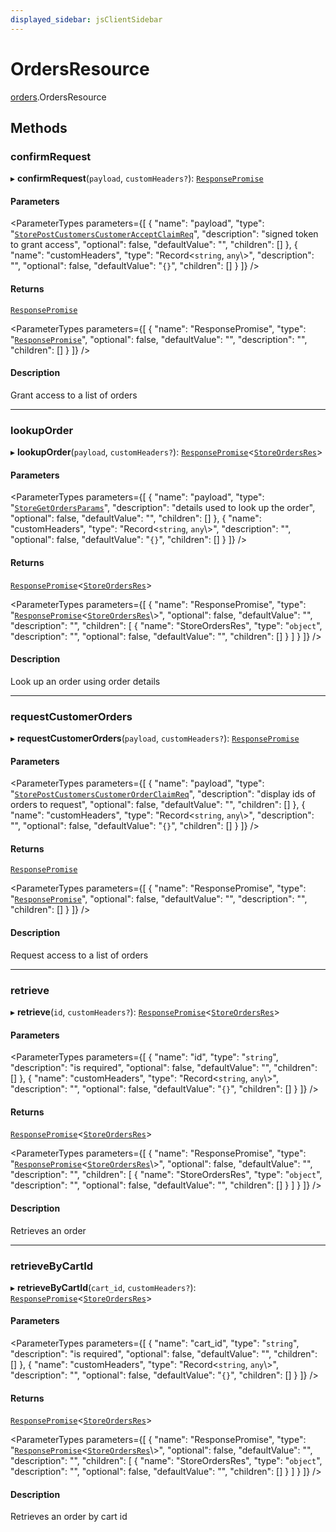 ```yaml
---
displayed_sidebar: jsClientSidebar
---
```



# OrdersResource

[orders](../../modules/orders.mdx).OrdersResource

## Methods

### confirmRequest

▸ **confirmRequest**(`payload`, `customHeaders?`): [`ResponsePromise`](../../swaps/modules/swaps.internal.mdx#responsepromise)

#### Parameters

<ParameterTypes parameters={[
  {
    "name": "payload",
    "type": "[`StorePostCustomersCustomerAcceptClaimReq`](../../internal/classes/admin_discounts.internal.internal.StorePostCustomersCustomerAcceptClaimReq.mdx)",
    "description": "signed token to grant access",
    "optional": false,
    "defaultValue": "",
    "children": []
  },
  {
    "name": "customHeaders",
    "type": "Record<`string`, `any`\\>",
    "description": "",
    "optional": false,
    "defaultValue": "`{}`",
    "children": []
  }
]} />

#### Returns

[`ResponsePromise`](../../swaps/modules/swaps.internal.mdx#responsepromise)

<ParameterTypes parameters={[
  {
    "name": "ResponsePromise",
    "type": "[`ResponsePromise`](../../swaps/modules/swaps.internal.mdx#responsepromise)",
    "optional": false,
    "defaultValue": "",
    "description": "",
    "children": []
  }
]} />

#### Description

Grant access to a list of orders

___

### lookupOrder

▸ **lookupOrder**(`payload`, `customHeaders?`): [`ResponsePromise`](../../swaps/modules/swaps.internal.mdx#responsepromise)<[`StoreOrdersRes`](../../internal/modules/admin_discounts.internal.internal.mdx#storeordersres)\>

#### Parameters

<ParameterTypes parameters={[
  {
    "name": "payload",
    "type": "[`StoreGetOrdersParams`](../../internal/classes/admin_discounts.internal.internal.StoreGetOrdersParams.mdx)",
    "description": "details used to look up the order",
    "optional": false,
    "defaultValue": "",
    "children": []
  },
  {
    "name": "customHeaders",
    "type": "Record<`string`, `any`\\>",
    "description": "",
    "optional": false,
    "defaultValue": "`{}`",
    "children": []
  }
]} />

#### Returns

[`ResponsePromise`](../../swaps/modules/swaps.internal.mdx#responsepromise)<[`StoreOrdersRes`](../../internal/modules/admin_discounts.internal.internal.mdx#storeordersres)\>

<ParameterTypes parameters={[
  {
    "name": "ResponsePromise",
    "type": "[`ResponsePromise`](../../swaps/modules/swaps.internal.mdx#responsepromise)<[`StoreOrdersRes`](../../internal/modules/admin_discounts.internal.internal.mdx#storeordersres)\\>",
    "optional": false,
    "defaultValue": "",
    "description": "",
    "children": [
      {
        "name": "StoreOrdersRes",
        "type": "`object`",
        "description": "",
        "optional": false,
        "defaultValue": "",
        "children": []
      }
    ]
  }
]} />

#### Description

Look up an order using order details

___

### requestCustomerOrders

▸ **requestCustomerOrders**(`payload`, `customHeaders?`): [`ResponsePromise`](../../swaps/modules/swaps.internal.mdx#responsepromise)

#### Parameters

<ParameterTypes parameters={[
  {
    "name": "payload",
    "type": "[`StorePostCustomersCustomerOrderClaimReq`](../../internal/classes/admin_discounts.internal.internal.StorePostCustomersCustomerOrderClaimReq.mdx)",
    "description": "display ids of orders to request",
    "optional": false,
    "defaultValue": "",
    "children": []
  },
  {
    "name": "customHeaders",
    "type": "Record<`string`, `any`\\>",
    "description": "",
    "optional": false,
    "defaultValue": "`{}`",
    "children": []
  }
]} />

#### Returns

[`ResponsePromise`](../../swaps/modules/swaps.internal.mdx#responsepromise)

<ParameterTypes parameters={[
  {
    "name": "ResponsePromise",
    "type": "[`ResponsePromise`](../../swaps/modules/swaps.internal.mdx#responsepromise)",
    "optional": false,
    "defaultValue": "",
    "description": "",
    "children": []
  }
]} />

#### Description

Request access to a list of orders

___

### retrieve

▸ **retrieve**(`id`, `customHeaders?`): [`ResponsePromise`](../../swaps/modules/swaps.internal.mdx#responsepromise)<[`StoreOrdersRes`](../../internal/modules/admin_discounts.internal.internal.mdx#storeordersres)\>

#### Parameters

<ParameterTypes parameters={[
  {
    "name": "id",
    "type": "`string`",
    "description": "is required",
    "optional": false,
    "defaultValue": "",
    "children": []
  },
  {
    "name": "customHeaders",
    "type": "Record<`string`, `any`\\>",
    "description": "",
    "optional": false,
    "defaultValue": "`{}`",
    "children": []
  }
]} />

#### Returns

[`ResponsePromise`](../../swaps/modules/swaps.internal.mdx#responsepromise)<[`StoreOrdersRes`](../../internal/modules/admin_discounts.internal.internal.mdx#storeordersres)\>

<ParameterTypes parameters={[
  {
    "name": "ResponsePromise",
    "type": "[`ResponsePromise`](../../swaps/modules/swaps.internal.mdx#responsepromise)<[`StoreOrdersRes`](../../internal/modules/admin_discounts.internal.internal.mdx#storeordersres)\\>",
    "optional": false,
    "defaultValue": "",
    "description": "",
    "children": [
      {
        "name": "StoreOrdersRes",
        "type": "`object`",
        "description": "",
        "optional": false,
        "defaultValue": "",
        "children": []
      }
    ]
  }
]} />

#### Description

Retrieves an order

___

### retrieveByCartId

▸ **retrieveByCartId**(`cart_id`, `customHeaders?`): [`ResponsePromise`](../../swaps/modules/swaps.internal.mdx#responsepromise)<[`StoreOrdersRes`](../../internal/modules/admin_discounts.internal.internal.mdx#storeordersres)\>

#### Parameters

<ParameterTypes parameters={[
  {
    "name": "cart_id",
    "type": "`string`",
    "description": "is required",
    "optional": false,
    "defaultValue": "",
    "children": []
  },
  {
    "name": "customHeaders",
    "type": "Record<`string`, `any`\\>",
    "description": "",
    "optional": false,
    "defaultValue": "`{}`",
    "children": []
  }
]} />

#### Returns

[`ResponsePromise`](../../swaps/modules/swaps.internal.mdx#responsepromise)<[`StoreOrdersRes`](../../internal/modules/admin_discounts.internal.internal.mdx#storeordersres)\>

<ParameterTypes parameters={[
  {
    "name": "ResponsePromise",
    "type": "[`ResponsePromise`](../../swaps/modules/swaps.internal.mdx#responsepromise)<[`StoreOrdersRes`](../../internal/modules/admin_discounts.internal.internal.mdx#storeordersres)\\>",
    "optional": false,
    "defaultValue": "",
    "description": "",
    "children": [
      {
        "name": "StoreOrdersRes",
        "type": "`object`",
        "description": "",
        "optional": false,
        "defaultValue": "",
        "children": []
      }
    ]
  }
]} />

#### Description

Retrieves an order by cart id
